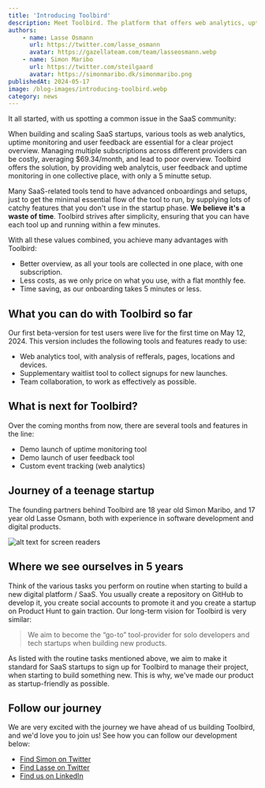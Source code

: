 ```yaml
---
title: 'Introducing Toolbird'
description: Meet Toolbird. The platform that offers web analytics, uptime monitoring, user feedback and a list of other ready-to-use tools for SaaS startups and developers.
authors:
    - name: Lasse Osmann
      url: https://twitter.com/lasse_osmann
      avatar: https://gazellateam.com/team/lasseosmann.webp
    - name: Simon Maribo
      url: https://twitter.com/steilgaard
      avatar: https://simonmaribo.dk/simonmaribo.png
publishedAt: 2024-05-17
image: /blog-images/introducing-toolbird.webp
category: news
---
```


It all started, with us spotting a common issue in the SaaS community:

When building and scaling SaaS startups, various tools as web analytics, uptime monitoring and user feedback are essential for a clear project overview. Managing multiple subscriptions across different providers can be costly, averaging $69.34/month, and lead to poor overview. Toolbird offers the solution, by providing web analytcis, user feedback and uptime monitoring in one collective place, with only a 5 minutte setup.

Many SaaS-related tools tend to have advanced onboardings and setups, just to get the minimal essential flow of the tool to run, by supplying lots of catchy features that you don't use in the startup phase. **We believe it's a waste of time**. Toolbird strives after simplicity, ensuring that you can have each tool up and running within a few minutes.

With all these values combined, you achieve many advantages with Toolbird:

-   Better overview, as all your tools are collected in one place, with one subscription.
-   Less costs, as we only price on what you use, with a flat monthly fee.
-   Time saving, as our onboarding takes 5 minutes or less.

## What you can do with Toolbird so far

Our first beta-version for test users were live for the first time on May 12, 2024. This version includes the following tools and features ready to use:

-   Web analytics tool, with analysis of refferals, pages, locations and devices.
-   Supplementary waitlist tool to collect signups for new launches.
-   Team collaboration, to work as effectively as possible.

## What is next for Toolbird?

Over the coming months from now, there are several tools and features in the line:

-   Demo launch of uptime monitoring tool
-   Demo launch of user feedback tool
-   Custom event tracking (web analytics)

## Journey of a teenage startup

The founding partners behind Toolbird are 18 year old Simon Maribo, and 17 year old Lasse Osmann, both with experience in software development and digital products.

![alt text for screen readers](/blog-images/founders.webp 'Text to show on mouseover')

## Where we see ourselves in 5 years

Think of the various tasks you perform on routine when starting to build a new digital platform / SaaS. You usually create a repository on GitHub to develop it, you create social accounts to promote it and you create a startup on Product Hunt to gain traction. Our long-term vision for Toolbird is very similar:

> We aim to become the “go-to” tool-provider for solo developers and tech startups when building new products.

As listed with the routine tasks mentioned above, we aim to make it standard for SaaS startups to sign up for Toolbird to manage their project, when starting to build something new. This is why, we've made our product as startup-friendly as possible.

## Follow our journey

We are very excited with the journey we have ahead of us building Toolbird, and we'd love you to join us! See how you can follow our development below:

-   [Find Simon on Twitter](https://x.com/steilgaard)
-   [Find Lasse on Twitter](https://x.com/lasse_osmann)
-   [Find us on LinkedIn](https://www.linkedin.com/company/toolbird-io/)

